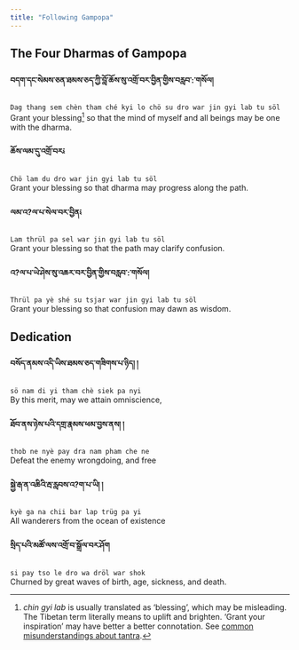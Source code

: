 ```yaml
---
title: "Following Gampopa"
---
```


## The Four Dharmas of Gampopa

#### **བདག་དང་སེམས་ཅན་ཐམས་ཅད་ཀྱི་བློ་ཆོས་སུ་འགྲོ་བར་བྱིན་གྱིས་བརླབ་:་གསོལ།**
`Dag thang sem chèn tham ché kyi lo chö su dro war jin gyi lab tu söl`<br>
Grant your blessing[^1] so that the mind of myself and all beings may be one with the dharma.

#### **ཆོས་ལམ་དུ་འགྲོ་བར༴**
`Chö lam du dro war jin gyi lab tu söl`<br>
Grant your blessing so that dharma may progress along the path.

#### **ལམ་འ?ལ་པ་སེལ་བར་བྱིན༴**
`Lam thrül pa sel war jin gyi lab tu söl`<br>
Grant your blessing so that the path may clarify confusion.

#### **འ?ལ་པ་ཡེ་ཤེས་སུ་འཆར་བར་བྱིན་གྱིས་བརླབ་:་གསོལ།**

`Thrül pa yè shé su tsjar war jin gyi lab tu söl`<br>
Grant your blessing so that confusion may dawn as wisdom.

[^1]: _chin gyi lab_ is usually translated as 'blessing', which may be misleading. The Tibetan term literally means to uplift and brighten. 'Grant your inspiration' may have better a better connotation. See [common misunderstandings about tantra](https://studybuddhism.com/en/tibetan-buddhism/tantra/buddhist-tantra/common-misunderstandings-about-tantra).


## Dedication

#### **བསོད་ནམས་འདི་ཡིས་ཐམས་ཅད་གཟིགས་པ་ཉིད། །**
`sö nam di yi tham chè siek pa nyi`<br>
By this merit, may we attain omniscience,

#### **ཐོབ་ནས་ཉེས་པའི་དགྲ་རྣམས་ཕམ་བྱས་ནས། །**
`thob ne nyè pay dra nam pham che ne`<br>
Defeat the enemy wrongdoing, and free

#### **སྐྱེ་རྒ་ན་འཆིའི་རྦ་རླབས་འ?ག་པ་ཡི། །**
`kyè ga na chii bar lap trüg pa yi`<br>
All wanderers from the ocean of existence

#### **སྲིད་པའི་མཚོ་ལས་འགྲོ་བ་སྒྲོལ་བར་ཤོག**
`si pay tso le dro wa dröl war shok`<br>
Churned by great waves of birth, age, sickness, and death.